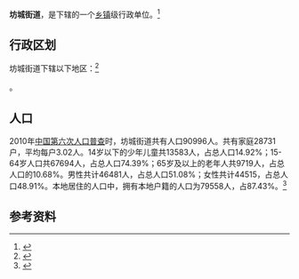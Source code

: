 {{中国乡级行政区
|景观照片文件名 = 胶济铁路坊子站火车站站房 2020-12-26 2.jpg
|景观照片大小   = 220px
|景观照片描述   = [[坊子站|坊子站]]火车站站房
|37/07/04/005/000}}

'''坊城街道'''，是{{PRC admin/fullname|37/07/04/005/000|3}}下辖的一个[[乡镇|乡镇]]级行政单位。<ref>{{PRC admin/ref sgc|{{PRC admin/parent|37/07/04/005/000}}}}</ref>

== 行政区划 ==

坊城街道下辖以下地区：<ref>{{PRC admin/ref sgc|37/07/04/005/000}}</ref>

{{PRC admin/children|37/07/04/005/000}}。
== 人口 ==

2010年[[中国第六次人口普查|中国第六次人口普查]]时，坊城街道共有人口90996人。共有家庭28731户，平均每户3.02人。14岁以下的少年儿童共13583人，占总人口14.92%；15-64岁人口共67694人，占总人口74.39%；65岁及以上的老年人共9719人，占总人口的10.68%。男性共计46481人，占总人口51.08%；女性共计44515，占总人口48.91%。本地居住的人口中，拥有本地户籍的人口为79558人，占87.43%。<ref name="人口普查2010">{{cite web| url =http://www.yearbookchina.com/navipage-n2013030152000017.html| title =《中国2010年人口普查分乡、镇、街道资料》| author =中国国务院人口普查办公室、中国国家统计局人口就业统计司等| year =2010| website =统计年鉴分享平台| page =表15 山东省乡、镇、街道人口| format =收费| access-date =2018-07-19| archive-url =https://web.archive.org/web/20180719084356/http://www.yearbookchina.com/navipage-n2013030152000017.html| archive-date =2018-07-19| dead-url =yes}}</ref>

== 参考资料 ==

{{reflist}}

{{行政区划小作品}}
{{PRC admin/navcat|37/07/04/005/000}}